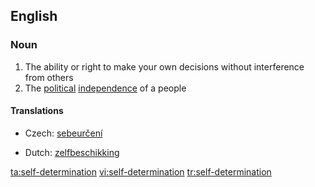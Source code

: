 ==English==

===Noun===
{{wikipedia}}
{{en-noun|sg=[[self]]-[[determination]]|-}}

# The ability or right to make your own decisions without interference from others
# The [[political]] [[independence]] of a people

====Translations====
{{trans-top|political independence of a people}}
* Czech: [[sebeurčení]] {{n}}
{{trans-mid}}
* Dutch: [[zelfbeschikking]] {{f}}
{{trans-bottom}}

[[ta:self-determination]]
[[vi:self-determination]]
[[tr:self-determination]]
